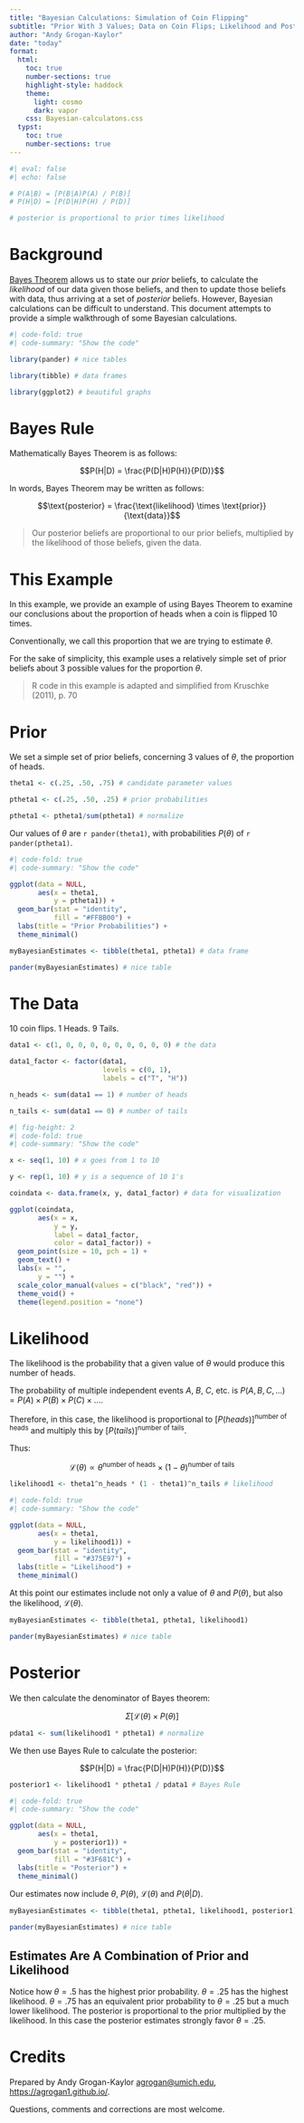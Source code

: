 ```yaml
---
title: "Bayesian Calculations: Simulation of Coin Flipping"
subtitle: "Prior With 3 Values; Data on Coin Flips; Likelihood and Posterior"
author: "Andy Grogan-Kaylor"
date: "today"
format:
  html:
    toc: true
    number-sections: true
    highlight-style: haddock
    theme:
      light: cosmo
      dark: vapor
    css: Bayesian-calculatons.css
  typst:
    toc: true
    number-sections: true
---
```


```r
#| eval: false
#| echo: false

# P(A|B) = [P(B|A)P(A) / P(B)]
# P(H|D) = [P(D|H)P(H) / P(D)]

# posterior is proportional to prior times likelihood

```

# Background

[Bayes Theorem](../Bayes-Theorem/Bayes-Theorem.html) allows us to state our *prior* beliefs, to calculate the *likelihood* of our data given those beliefs, and then to update those beliefs with data, thus arriving at a set of *posterior* beliefs.  However, Bayesian calculations can be difficult to understand. This document attempts to provide a simple walkthrough of some Bayesian calculations.

```r
#| code-fold: true
#| code-summary: "Show the code"

library(pander) # nice tables

library(tibble) # data frames

library(ggplot2) # beautiful graphs

```


# Bayes Rule

Mathematically Bayes Theorem is as follows:

$$P(H|D) = \frac{P(D|H)P(H)}{P(D)}$$ 

In words, Bayes Theorem may be written as follows:

$$\text{posterior} = \frac{\text{likelihood} \times \text{prior}}{\text{data}}$$

> Our posterior beliefs are proportional to our prior beliefs, multiplied by the likelihood of those beliefs, given the data.

# This Example

In this example, we provide an example of using Bayes Theorem to examine our conclusions about the proportion of heads when a coin is flipped 10 times. 

Conventionally, we call this proportion that we are trying to estimate $\theta$.

For the sake of simplicity, this example uses a relatively simple set of prior beliefs about 3 possible values for the proportion $\theta$.

> R code in this example is adapted and simplified  from Kruschke (2011), p. 70

# Prior

We set a simple set of prior beliefs, concerning 3 values of $\theta$, the proportion of heads.

```r

theta1 <- c(.25, .50, .75) # candidate parameter values

ptheta1 <- c(.25, .50, .25) # prior probabilities

ptheta1 <- ptheta1/sum(ptheta1) # normalize

```

Our values of $\theta$ are `r pander(theta1)`, with probabilities $P(\theta)$ of `r pander(ptheta1)`.

```r
#| code-fold: true
#| code-summary: "Show the code"

ggplot(data = NULL,
       aes(x = theta1,
           y = ptheta1)) +
  geom_bar(stat = "identity", 
           fill = "#FFBB00") +
  labs(title = "Prior Probabilities") +
  theme_minimal()

```

```r

myBayesianEstimates <- tibble(theta1, ptheta1) # data frame

pander(myBayesianEstimates) # nice table

```

# The Data

10 coin flips. 1 Heads. 9 Tails.

```r

data1 <- c(1, 0, 0, 0, 0, 0, 0, 0, 0, 0) # the data

data1_factor <- factor(data1,
                       levels = c(0, 1),
                       labels = c("T", "H"))

```

```r

n_heads <- sum(data1 == 1) # number of heads

n_tails <- sum(data1 == 0) # number of tails

```

```r
#| fig-height: 2
#| code-fold: true
#| code-summary: "Show the code"

x <- seq(1, 10) # x goes from 1 to 10

y <- rep(1, 10) # y is a sequence of 10 1's

coindata <- data.frame(x, y, data1_factor) # data for visualization

ggplot(coindata,
       aes(x = x,
           y = y,
           label = data1_factor,
           color = data1_factor)) +
  geom_point(size = 10, pch = 1) +
  geom_text() +
  labs(x = "",
       y = "") +
  scale_color_manual(values = c("black", "red")) +
  theme_void() +
  theme(legend.position = "none")

```

# Likelihood

The likelihood is the probability that a given value of $\theta$ would produce this number of heads.

The probability of multiple independent events $A$, $B$, $C$, etc. is $P(A, B, C, ...) = P(A) \times P(B) \times P(C) \times ...$.

Therefore, in this case, the likelihood is proportional to $[P(heads)]^{\text{number of heads}}$ and multiply this by $[P(tails)]^{\text{number of tails}}$. 

Thus:

$$\mathcal{L}(\theta) \propto \theta^{\text{number of heads}} \times (1-\theta)^{\text{number of tails}}$$

```r

likelihood1 <- theta1^n_heads * (1 - theta1)^n_tails # likelihood

```

```r
#| code-fold: true
#| code-summary: "Show the code"

ggplot(data = NULL,
       aes(x = theta1,
           y = likelihood1)) +
  geom_bar(stat = "identity", 
           fill = "#375E97") +
  labs(title = "Likelihood") +
  theme_minimal()

```

At this point our estimates include not only a value of $\theta$ and $P(\theta)$, but also the likelihood, $\mathcal{L}(\theta)$.

```r

myBayesianEstimates <- tibble(theta1, ptheta1, likelihood1)

pander(myBayesianEstimates) # nice table

```

# Posterior

We then calculate the denominator of Bayes theorem:  

$$\Sigma [\mathcal{L}(\theta) \times P(\theta)]$$

```r

pdata1 <- sum(likelihood1 * ptheta1) # normalize

```

We then use Bayes Rule to calculate the posterior:

$$P(H|D) = \frac{P(D|H)P(H)}{P(D)}$$ 

```r

posterior1 <- likelihood1 * ptheta1 / pdata1 # Bayes Rule

```

```r
#| code-fold: true
#| code-summary: "Show the code"

ggplot(data = NULL,
       aes(x = theta1,
           y = posterior1)) +
  geom_bar(stat = "identity", 
           fill = "#3F681C") +
  labs(title = "Posterior") +
  theme_minimal()

```

Our estimates now include $\theta$, $P(\theta)$, $\mathcal{L}(\theta)$ and $P(\theta | D)$.

```r

myBayesianEstimates <- tibble(theta1, ptheta1, likelihood1, posterior1)

pander(myBayesianEstimates) # nice table

```
::: {.callout-tip}
## Estimates Are A Combination of Prior and Likelihood

Notice how $\theta = .5$ has the highest prior probability. $\theta = .25$ has the highest likelihood. $\theta = .75$ has an equivalent prior probability to $\theta = .25$ but a much lower likelihood. The posterior is proportional to the prior multiplied by the likelihood. In this case the posterior estimates strongly favor $\theta = .25$. 
:::

# Credits

Prepared by Andy Grogan-Kaylor [agrogan@umich.edu](agrogan@umich.edu), [https://agrogan1.github.io/](https://agrogan1.github.io/).

Questions, comments and corrections are most welcome.



